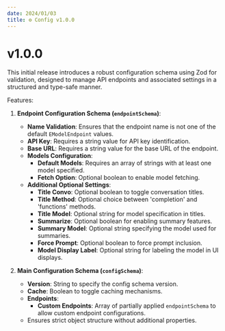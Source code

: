 ```yaml
---
date: 2024/01/03
title: ⚙️ Config v1.0.0
---
```


# v1.0.0

This initial release introduces a robust configuration schema using Zod for validation, designed to manage API endpoints and associated settings in a structured and type-safe manner.

Features:

1. **Endpoint Configuration Schema (`endpointSchema`)**:
   - **Name Validation**: Ensures that the endpoint name is not one of the default `EModelEndpoint` values.
   - **API Key**: Requires a string value for API key identification.
   - **Base URL**: Requires a string value for the base URL of the endpoint.
   - **Models Configuration**:
     - **Default Models**: Requires an array of strings with at least one model specified.
     - **Fetch Option**: Optional boolean to enable model fetching.
   - **Additional Optional Settings**:
     - **Title Convo**: Optional boolean to toggle conversation titles.
     - **Title Method**: Optional choice between 'completion' and 'functions' methods.
     - **Title Model**: Optional string for model specification in titles.
     - **Summarize**: Optional boolean for enabling summary features.
     - **Summary Model**: Optional string specifying the model used for summaries.
     - **Force Prompt**: Optional boolean to force prompt inclusion.
     - **Model Display Label**: Optional string for labeling the model in UI displays.

2. **Main Configuration Schema (`configSchema`)**:
   - **Version**: String to specify the config schema version.
   - **Cache**: Boolean to toggle caching mechanisms.
   - **Endpoints**:
     - **Custom Endpoints**: Array of partially applied `endpointSchema` to allow custom endpoint configurations.
   - Ensures strict object structure without additional properties.